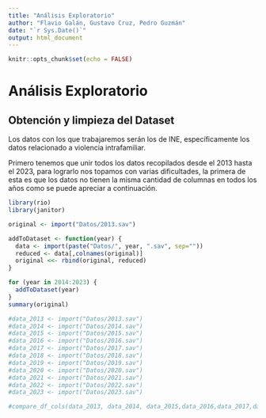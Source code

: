 ```yaml
---
title: "Análisis Exploratorio"
author: "Flavio Galán, Gustavo Cruz, Pedro Guzmán"
date: "`r Sys.Date()`"
output: html_document
---
```


```r
knitr::opts_chunk$set(echo = FALSE)
```

# Análisis Exploratorio

## Obtención y limpieza del Dataset

Los datos con los que trabajaremos serán los de INE, específicamente los datos relacionado a violencia intrafamiliar.

Primero tenemos que unir todos los datos recopilados desde el 2013 hasta el 2023, para lograrlo nos topamos con varias dificultades, la primera de esta es que los datos no tienen la misma cantidad de columnas en todos los años como se puede apreciar a continuación.

```r
library(rio)
library(janitor)

original <- import("Datos/2013.sav")

addToDataset <- function(year) {
  data <- import(paste("Datos/", year, ".sav", sep=""))
  reduced <- data[,colnames(original)]
  original <<- rbind(original, reduced)
}

for (year in 2014:2023) {
  addToDataset(year)
}
summary(original)

#data_2013 <- import("Datos/2013.sav")
#data_2014 <- import("Datos/2014.sav")
#data_2015 <- import("Datos/2015.sav")
#data_2016 <- import("Datos/2016.sav")
#data_2017 <- import("Datos/2017.sav")
#data_2018 <- import("Datos/2018.sav")
#data_2019 <- import("Datos/2019.sav")
#data_2020 <- import("Datos/2020.sav")
#data_2021 <- import("Datos/2021.sav")
#data_2022 <- import("Datos/2022.sav")
#data_2023 <- import("Datos/2023.sav")

#compare_df_cols(data_2013, data_2014, data_2015,data_2016,data_2017,data_2018,data_2019,data_2020,data_2021,data_2022,data_2023)
```

